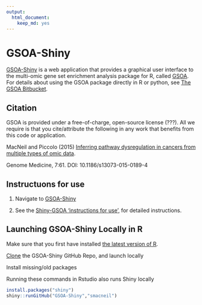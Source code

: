 ```yaml
---
output:
  html_document:
    keep_md: yes
---
```


# GSOA-Shiny

[GSOA-Shiny](https://smacneil.shinyapps.io/GSOA/)
is a web application that provides 
a graphical user interface to the multi-omic gene set enrichment analysis package for R,
called [GSOA](https://genomemedicine.biomedcentral.com/articles/10.1186/s13073-015-0189-4).
For details about using the GSOA package directly in R or python,
see [The GSOA Bitbucket](https://bitbucket.org/srp33/gsoa).

## Citation

GSOA is provided under a free-of-charge, open-source license (???).
All we require is that you cite/attribute the following
in any work that benefits from this code or application.

MacNeil and Piccolo (2015) [Inferring pathway dysregulation in cancers from multiple types of omic data](https://genomemedicine.biomedcentral.com/articles/10.1186/s13073-015-0189-4).

Genome Medicine, 7:61.
DOI: 10.1186/s13073-015-0189-4

## Instructuons for use

1) Navigate to [GSOA-Shiny](https://smacneil.shinyapps.io/GSOA/)

2) See the 
[Shiny-GSOA 'instructions for use'](https://smacneil.shinyapps.io/GSOA/),
for detailed instructions.

## Launching GSOA-Shiny Locally in R

Make sure that you first have installed
[the latest version of R](http://cran.r-project.org/).

[Clone](https://github.com/smacneil1/GSOA-Shiny) the GSOA-Shiny GitHub Repo, and launch locally 

Install missing/old packages

Running these commands in Rstudio also runs Shiny locally 

```r
install.packages("shiny") 
shiny::runGitHub("GSOA-Shiny","smacneil")
```

